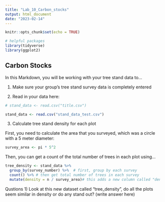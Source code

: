 ```yaml
---
title: "Lab_10_Carbon_stocks"
output: html_document
date: "2023-02-14"
---
```


```r
knitr::opts_chunk$set(echo = TRUE)

# helpful packages
library(tidyverse)
library(ggplot2)

```

## Carbon Stocks

In this Markdown, you will be working with your tree stand data to...


1) Make sure your group's tree stand survey data is completely entered

2) Read in your data here:
```r

# stand_data <- read.csv("title.csv")

stand_data <- read.csv("stand_data_test.csv")

```

3) Calculate tree stand density for each plot

First, you need to calculate the area that you surveyed, which was a circle with a 5 meter diameter:
```r

survey_area <- pi * 5^2

```

Then, you can get a count of the total number of trees in each plot using...
```r

tree_density <- stand_data %>% 
  group_by(survey_number) %>%  # first, group by each survey
  count() %>% # then get total number of trees in each survey
  mutate(density = n / survey_area)# this adds a new column called "density" that divides the count column by our survey area

```

Qustions 1) Look at this new dataset called "tree_density", do all the plots seem similar in density or do any stand out?
(write answer here)


